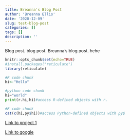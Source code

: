 ```yaml
---
title: Breanna's Blog Post
author: 'Breanna Ellis'
date: '2020-12-09'
slug: test-blog-post
categories: []
tags: []
description: ''
---
```

Blog post. blog post. Breanna's blog post. hehe

```r
knitr::opts_chunk$set(echo=TRUE)
#install.packages("reticulate")
library(reticulate)
```


```r
#R code chunk
hi<-"Hello"
```


```python
#python code chunk
hi="world"
print(r.hi,hi)#access R-defined objects with r.

```

```r
#R code chunk
cat(c(hi,py$hi))#access Python-defined objects with py$
```



[Link to project 1](/project/project1/)

[Link to google](https://www.google.com)